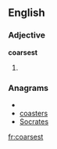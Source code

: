 ==English==

===Adjective===
'''coarsest'''

# {{superlative of|coarse}}

===Anagrams===
* {{alphagram|aceorsst}}
* [[coasters#English|coasters]]
* [[Socrates#English|Socrates]]


[[fr:coarsest]]